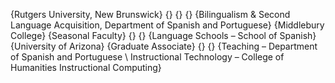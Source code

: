 
\section{Appointments}

\cventry{2016 -- Present}
        {Rutgers University, New Brunswick}
        {\mytitle}
        {}
        {}
        {Bilingualism \& Second Language Acquisition, 
        Department of Spanish and Portuguese}
\cventry{2013 -- Present}
        {Middlebury College}
        {Seasonal Faculty}
        {}
        {}
        {Language Schools -- School of Spanish}
\cventry{2010 -- 2016}
        {University of Arizona}
        {Graduate Associate}
        {}
        {}
        {Teaching -- Department of Spanish and Portuguese \\
        Instructional Technology -- College of Humanities Instructional Computing}



